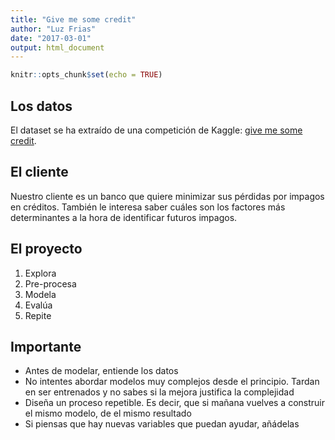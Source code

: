 ```yaml
---
title: "Give me some credit"
author: "Luz Frias"
date: "2017-03-01"
output: html_document
---
```


```r
knitr::opts_chunk$set(echo = TRUE)
```

## Los datos

El dataset se ha extraído de una competición de Kaggle: [give me some credit](https://www.kaggle.com/c/GiveMeSomeCredit).

## El cliente

Nuestro cliente es un banco que quiere minimizar sus pérdidas por impagos en créditos. También le interesa saber cuáles son los factores más determinantes a la hora de identificar futuros impagos.

## El proyecto

1. Explora
2. Pre-procesa
3. Modela
4. Evalúa
5. Repite

## Importante

* Antes de modelar, entiende los datos
* No intentes abordar modelos muy complejos desde el principio. Tardan en ser entrenados y no sabes si la mejora justifica la complejidad
* Diseña un proceso repetible. Es decir, que si mañana vuelves a construir el mismo modelo, de el mismo resultado
* Si piensas que hay nuevas variables que puedan ayudar, añádelas
